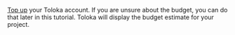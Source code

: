 [Top up](/docs/guide/refill) your Toloka account. If you are unsure about the budget, you can do that later in this tutorial. Toloka will display the budget estimate for your project.
